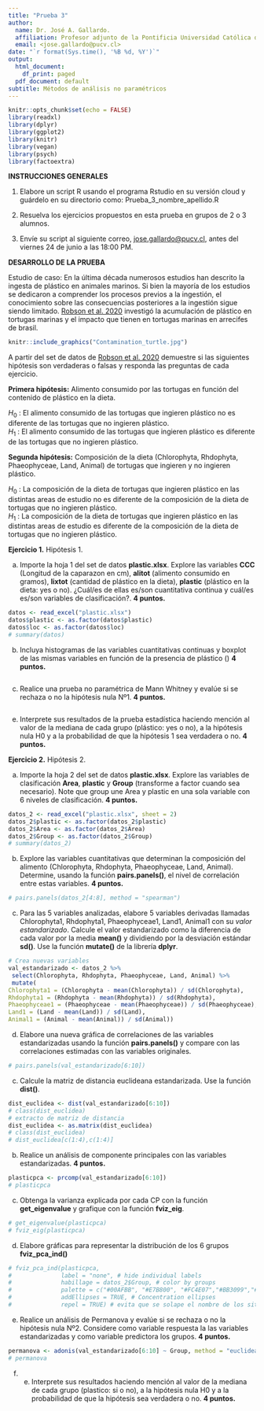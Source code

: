 ```yaml
---
title: "Prueba 3"
author:
  name: Dr. José A. Gallardo.
  affiliation: Profesor adjunto de la Pontificia Universidad Católica de Valparaíso
  email: <jose.gallardo@pucv.cl>
date: "`r format(Sys.time(), '%B %d, %Y')`"
output:
  html_document:
    df_print: paged
  pdf_document: default
subtitle: Métodos de análisis no paramétricos
---
```


```r
knitr::opts_chunk$set(echo = FALSE)
library(readxl)
library(dplyr)
library(ggplot2)
library(knitr)
library(vegan)
library(psych)
library(factoextra)
```


**INSTRUCCIONES GENERALES**

1) Elabore un script R usando el programa Rstudio en su versión cloud y guárdelo en su directorio como: Prueba_3_nombre_apellido.R

2) Resuelva los ejercicios propuestos en esta prueba en grupos de 2 o 3 alumnos.

3) Envíe su script al siguiente correo, <jose.gallardo@pucv.cl>, antes del viernes 24 de junio a las 18:00 PM. 

**DESARROLLO DE LA PRUEBA**

Estudio de caso: En la última década numerosos estudios han descrito la ingesta de plástico en animales marinos. Si bien la mayoría de los estudios se dedicaron a comprender los procesos previos a la ingestión, el conocimiento sobre las consecuencias posteriores a la ingestión sigue siendo limitado. [Robson et al. 2020](https://doi.org/10.1016/j.envpol.2020.114918) investigó la acumulación de plástico en tortugas marinas y el impacto que tienen en tortugas marinas en arrecifes de brasil.


```r
knitr::include_graphics("Contamination_turtle.jpg")
```


A partir del set de datos de [Robson et al. 2020](https://doi.org/10.1016/j.envpol.2020.114918) demuestre si las siguientes hipótesis son verdaderas o falsas y responda las preguntas de cada ejercicio.

**Primera hipótesis:** Alimento consumido por las tortugas en función del contenido de plástico en la dieta.

$H_0$ : El alimento consumido de las tortugas que ingieren plástico no es diferente de las tortugas que no ingieren plástico.  
$H_1$ : El alimento consumido de las tortugas que ingieren plástico es diferente de las tortugas que no ingieren plástico. 

**Segunda hipótesis:** Composición de la dieta (Chlorophyta, Rhdophyta, Phaeophyceae, Land, Animal) de tortugas que ingieren y no ingieren plástico. 

$H_0$ : La composición de la dieta de tortugas que ingieren plástico en las distintas areas de estudio no es diferente de la composición de la dieta de tortugas que no ingieren plástico.  
$H_1$ : La composición de la dieta de tortugas que ingieren plástico en las distintas areas de estudio es diferente de la composición de la dieta de tortugas que no ingieren plástico.   


**Ejercicio 1.** Hipótesis 1.

a) Importe la hoja 1 del set de datos **plastic.xlsx**. Explore las variables **CCC** (Longitud de la caparazon en cm), **alitot** (alimento consumido en gramos), **lixtot** (cantidad de plástico en la dieta), **plastic** (plástico en la dieta: yes o no). ¿Cuál/es de ellas es/son cuantitativa continua y cuál/es es/son variables de clasificación?. **4 puntos.**

```r
datos <- read_excel("plastic.xlsx")
datos$plastic <- as.factor(datos$plastic)
datos$loc <- as.factor(datos$loc)
# summary(datos)
```

b) Incluya histogramas de las variables cuantitativas continuas y boxplot de las mismas variables en función de la presencia de plástico () **4 puntos.**

```r

```


c) Realice una prueba no paramétrica de Mann Whitney y evalúe si se rechaza o no la hipótesis nula Nº1. **4 puntos.**

```r

```

e) Interprete sus resultados de la prueba estadística haciendo mención al valor de la mediana de cada grupo (plástico: yes o no), a la hipótesis nula H0 y a la probabilidad de que la hipótesis 1 sea verdadera o no. **4 puntos.**


**Ejercicio 2.** Hipótesis 2.

a) Importe la hoja 2 del set de datos **plastic.xlsx**. Explore las variables de clasificación **Area**, **plastic** y **Group** (transforme a factor cuando sea necesario). Note que group une Area y plastic en una sola variable con 6 niveles de clasificación. **4 puntos.**

```r
datos_2 <- read_excel("plastic.xlsx", sheet = 2)
datos_2$plastic <- as.factor(datos_2$plastic)
datos_2$Area <- as.factor(datos_2$Area)
datos_2$Group <- as.factor(datos_2$Group)
# summary(datos_2)

```

b) Explore las variables cuantitativas que determinan la composición del alimento (Chlorophyta, Rhdophyta, Phaeophyceae, Land, Animal). Determine, usando la función **pairs.panels()**,  el nivel de correlación entre estas variables. **4 puntos.**

```r
# pairs.panels(datos_2[4:8], method = "spearman")
```

c) Para las 5 variables analizadas, elabore 5 variables derivadas llamadas Chlorophyta1, Rhdophyta1, Phaeophyceae1, Land1, Animal1 con su *valor estandarizado*. Calcule el valor estandarizado como la diferencia de cada valor por la media **mean()** y dividiendo por la desviación estándar **sd()**. Use la función **mutate()** de la librería **dplyr**.

```r
# Crea nuevas variables
val_estandarizado <- datos_2 %>%
 select(Chlorophyta, Rhdophyta, Phaeophyceae, Land, Animal) %>%
 mutate(
Chlorophyta1 = (Chlorophyta - mean(Chlorophyta)) / sd(Chlorophyta),
Rhdophyta1 = (Rhdophyta - mean(Rhdophyta)) / sd(Rhdophyta),
Phaeophyceae1 = (Phaeophyceae - mean(Phaeophyceae)) / sd(Phaeophyceae),
Land1 = (Land - mean(Land)) / sd(Land),
Animal1 = (Animal - mean(Animal)) / sd(Animal))
```

d) Elabore una nueva gráfica de correlaciones de las variables estandarizadas usando la función **pairs.panels()** y compare con las correlaciones estimadas con las variables originales.

```r
# pairs.panels(val_estandarizado[6:10])
```

c) Calcule la matriz de distancia euclideana estandarizada. Use la función **dist()**.

```r
dist_euclidea <- dist(val_estandarizado[6:10])
# class(dist_euclidea)
# extracto de matriz de distancia
dist_euclidea <- as.matrix(dist_euclidea)
# class(dist_euclidea)
# dist_euclidea[c(1:4),c(1:4)]

```

b) Realice un análisis de componente principales con las variables estandarizadas. **4 puntos.**

```r
plasticpca <- prcomp(val_estandarizado[6:10])
# plasticpca
```

c) Obtenga la varianza explicada por cada CP con la función **get_eigenvalue**
y grafique con la función **fviz_eig**.

```r
# get_eigenvalue(plasticpca)
# fviz_eig(plasticpca)

```

d) Elabore gráficas para representar la distribución de los 6 grupos **fviz_pca_ind()**

```r
# fviz_pca_ind(plasticpca, 
#              label = "none", # hide individual labels
#              habillage = datos_2$Group, # color by groups
#              palette = c("#00AFBB", "#E7B800", "#FC4E07","#BB3099","#EE0099","#0000AC"),
#              addEllipses = TRUE, # Concentration ellipses
#              repel = TRUE) # evita que se solape el nombre de los sitios
```


e) Realice un análisis de Permanova y evalúe si se rechaza o no la hipótesis nula Nº2. Considere como variable respuesta la las variables estandarizadas y como variable predictora los grupos. **4 puntos.**

```r
permanova <- adonis(val_estandarizado[6:10] ~ Group, method = "euclidean", data=datos_2, permutations=999)
# permanova
```

f) e) Interprete sus resultados haciendo mención al valor de la mediana de cada grupo (plastico: si o no), a la hipótesis nula H0 y a la probabilidad de que la hipótesis sea verdadera o no. **4 puntos.**